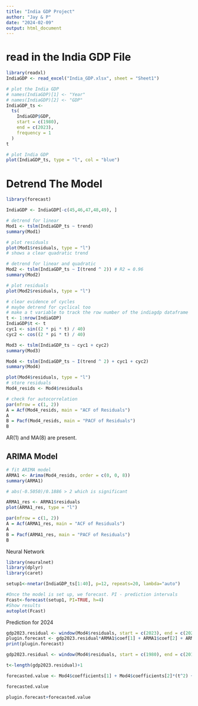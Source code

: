 ---
title: "India GDP Project"
author: "Jay & P"
date: "2024-02-09"
output: html_document
---
# read in the India GDP File
```{r}
library(readxl)
IndiaGDP <- read_excel("India_GDP.xlsx", sheet = "Sheet1")

# plot the India GDP
# names(IndiaGDP)[1] <- "Year"
# names(IndiaGDP)[2] <- "GDP"
IndiaGDP_ts <-
  ts(
    IndiaGDP$GDP,
    start = c(1980),
    end = c(2023),
    frequency = 1
  )
t

# plot India GDP
plot(IndiaGDP_ts, type = "l", col = "blue")
```

# Detrend The Model
```{r}
library(forecast)

IndiaGDP <- IndiaGDP[-c(45,46,47,48,49), ]

# detrend for linear
Mod1 <- tslm(IndiaGDP_ts ~ trend)
summary(Mod1)

# plot residuals
plot(Mod1$residuals, type = "l")
# shows a clear quadratic trend

# detrend for linear and quadratic
Mod2 <- tslm(IndiaGDP_ts ~ I(trend ^ 2)) # R2 = 0.96
summary(Mod2)

# plot residuals
plot(Mod2$residuals, type = "l")

# clear evidence of cycles
# maybe detrend for cyclical too
# make a t variable to track the row number of the indiagdp dataframe
t <- 1:nrow(IndiaGDP)
IndiaGDP$t <- t
cyc1 <- sin((2 * pi * t) / 40)
cyc2 <- cos((2 * pi * t) / 40)

Mod3 <- tslm(IndiaGDP_ts ~ cyc1 + cyc2)
summary(Mod3)

Mod4 <- tslm(IndiaGDP_ts ~ I(trend ^ 2) + cyc1 + cyc2)
summary(Mod4)

plot(Mod4$residuals, type = "l")
# store residuals
Mod4_resids <- Mod4$residuals

# check for autocorrelation
par(mfrow = c(1, 2))
A = Acf(Mod4_resids, main = "ACF of Residuals")
A
B = Pacf(Mod4_resids, main = "PACF of Residuals")
B

```
AR(1) and MA(8) are present.


## ARIMA Model
```{r}
# fit ARIMA model
ARMA1 <- Arima(Mod4_resids, order = c(0, 0, 8))
summary(ARMA1)
```
```{r}
# abs(-0.5050)/0.1886 > 2 which is significant

ARMA1_res <- ARMA1$residuals
plot(ARMA1_res, type = "l")

par(mfrow = c(1, 2))
A = Acf(ARMA1_res, main = "ACF of Residuals")
A
B = Pacf(ARMA1_res, main = "PACF of Residuals")
B
```

Neural Network
```{r}
library(neuralnet)
library(dplyr)
library(caret)

setup1<-nnetar(IndiaGDP_ts[1:40], p=12, repeats=20, lambda="auto")

#Once the model is set up, we forecast. PI - prediction intervals
Fcast<-forecast(setup1, PI=TRUE, h=4)
#Show results
autoplot(Fcast)
```

Prediction for 2024
```{r}
gdp2023.residual <- window(Mod4$residuals, start = c(2023), end = c(2023))
plugin.forecast <- gdp2023.residual*ARMA1$coef[1] + ARMA1$coef[2] + ARMA1$coef[3] + ARMA1$coef[4] + ARMA1$coef[5] + ARMA1$coef[6] + ARMA1$coef[7] + ARMA1$coef[8] + ARMA1$coef[9]
print(plugin.forecast)
```

```{r}
gdp2023.residual <- window(Mod4$residuals, start = c(1980), end = c(2019))

t<-length(gdp2023.residual)+1

forecasted.value <- Mod4$coefficients[1] + Mod4$coefficients[2]*(t^2) + Mod4$coefficients[3]*sin((2 * pi * t) / 40) + Mod4$coefficients[4]*cos((2 * pi * t) / 40)

forecasted.value
```

```{r}
plugin.forecast+forecasted.value
```

